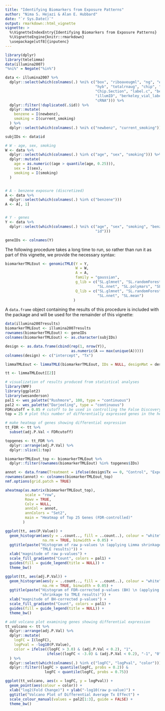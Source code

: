 ```yaml
---
title: "Identifying Biomarkers from Exposure Patterns"
author: "Nima S. Hejazi & Alan E. Hubbard"
date: "`r Sys.Date()`"
output: rmarkdown::html_vignette
vignette: >
  %\VignetteIndexEntry{Identifying Biomarkers from Exposure Patterns}
  %\VignetteEngine{knitr::rmarkdown}
  \usepackage[utf8]{inputenc}
---
```


```r
library(dplyr)
library(tmlelimma)
data(illumina2007)
"%ni%" = Negate("%in%")

data <- illumina2007 %>%
  dplyr::select(which(colnames(.) %ni% c("box", "riboaveugml", "ng", "exclude",
                                         "hyb", "totalrnaug", "chip", "Chip.Id",
                                         "Chip.Section", "label.c", "benzene",
                                         "illumID", "berkeley_vial_label",
                                         "cRNA"))) %>%
  dplyr::filter(!duplicated(.$id)) %>%
  dplyr::mutate(
    benzene = I(newbenz),
    smoking = I(current_smoking)
  ) %>%
  dplyr::select(which(colnames(.) %ni% c("newbenz", "current_smoking")))

subjIDs <- data$id
```

```r
# W - age, sex, smoking
W <- data %>%
  dplyr::select(which(colnames(.) %in% c("age", "sex", "smoking"))) %>%
  dplyr::mutate(
    age = as.numeric((age > quantile(age, 0.25))),
    sex = I(sex),
    smoking = I(smoking)
  )


# A - benzene exposure (discretized)
A <- data %>%
  dplyr::select(which(colnames(.) %in% c("benzene")))
A <- A[, 1]


# Y - genes
Y <- data %>%
  dplyr::select(which(colnames(.) %ni% c("age", "sex", "smoking", "benzene",
                                         "id")))

geneIDs <- colnames(Y)
```

The following procedure takes a long time to run, so rather than run it as part
of this vignette, we provide the necessary syntax:
```r
biomarkerTMLEout <- genomicTMLE(Y = Y,
                                W = W,
                                A = A,
                                family = "gaussian",
                                g_lib = c("SL.glmnet", "SL.randomForest",
                                          "SL.nnet", "SL.polymars", "SL.mean"),
                                Q_lib = c("SL.glmnet", "SL.randomForest",
                                          "SL.nnet", "SL.mean")
                               )
```

A `data.frame` object containing the results of this procedure is included with
the package and will be used for the remainder of this vignette:
```r
data(illumina2007results)
biomarkerTMLEout <- illumina2007results
rownames(biomarkerTMLEout) <- geneIDs
colnames(biomarkerTMLEout) <- as.character(subjIDs)
```

```r
design <- as.data.frame(cbind(rep(1, nrow(Y)),
                              as.numeric(A == max(unique(A)))))
colnames(design) <- c("intercept", "Tx")

limmaTMLEout <- limmaTMLE(biomarkerTMLEout, IDs = NULL, designMat = design)

tt <- limmaTMLEout[[2]]
```

```r
# visualization of results produced from statistical analyses
library(NMF)
library(ggplot2)
library(wesanderson)
pal1 <- wes_palette("Rushmore", 100, type = "continuous")
pal2 <- wes_palette("Darjeeling", type = "continuous")
FDRcutoff = 0.05 # cutoff to be used in controlling the False Discovery Rate
top = 25 # plot this number of differentially expressed genes in the heat map

# make heatmap of genes showing differential expression
tt_FDR <- tt %>%
  subset(adj.P.Val < FDRcutoff)

topgenes <- tt_FDR %>%
  dplyr::arrange(adj.P.Val) %>%
  dplyr::slice(1:top)

biomarkerTMLEout_top <- biomarkerTMLEout %>%
  dplyr::filter(rownames(biomarkerTMLEout) %in% topgenes$IDs)

annot <- data.frame(Treatment = ifelse(design$Tx == 0, "Control", "Exposed"))
rownames(annot) <- colnames(biomarkerTMLEout_top)
nmf.options(grid.patch = TRUE)

aheatmap(as.matrix(biomarkerTMLEout_top),
         scale = "row",
         Rowv = TRUE,
         Colv = NULL,
         annCol = annot,
         annColors = "Set2",
         main = "Heatmap of Top 25 Genes (FDR-controlled)"
        )
```

```r
ggplot(tt, aes(P.Value)) +
  geom_histogram(aes(y = ..count.., fill = ..count..), colour = "white",
                 na.rm = TRUE, binwidth = 0.05) +
  ggtitle(paste("Histogram of raw p-values \n (applying Limma shrinkage to",
                "TMLE results)")) +
  xlab("magnitude of raw p-values") +
  scale_fill_gradientn("Count", colors = pal1) +
  guides(fill = guide_legend(title = NULL)) +
  theme_bw()

ggplot(tt, aes(adj.P.Val)) +
  geom_histogram(aes(y = ..count.., fill = ..count..), colour = "white",
                 na.rm = TRUE, binwidth = 0.05) +
  ggtitle(paste("Histogram of FDR-corrected p-values (BH) \n (applying Limma",
                "shrinkage to TMLE results)")) +
  xlab("magnitude of BH-corrected p-values") +
  scale_fill_gradientn("Count", colors = pal1) +
  guides(fill = guide_legend(title = NULL)) +
  theme_bw()
```

```r
# add volcano plot examining genes showing differential expression
tt_volcano <- tt %>%
  dplyr::arrange(adj.P.Val) %>%
  dplyr::mutate(
    logFC = I(logFC),
    logPval = -log10(P.Value),
    color = ifelse((logFC > 3.0) & (adj.P.Val < 0.2), "1",
                   ifelse((logFC < -3.0) & (adj.P.Val < 0.2), "-1", "0"))
  ) %>%
  dplyr::select(which(colnames(.) %in% c("logFC", "logPval", "color"))) %>%
  dplyr::filter((logFC > quantile(logFC, probs = 0.2)) &
                  logFC < quantile(logFC, probs = 0.75))

ggplot(tt_volcano, aes(x = logFC, y = logPval)) +
  geom_point(aes(colour = color)) +
  xlab("log2(Fold Change)") + ylab("-log10(raw p-value)") +
  ggtitle("Volcano Plot of Differential Average Tx Effect") +
  scale_colour_manual(values = pal2[1:3], guide = FALSE) +
  theme_bw()
```
